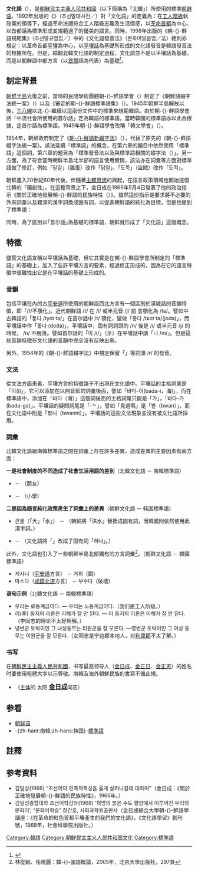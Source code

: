 {{noteTA
|1=zh-hans:朝鲜; zh-hant:北韓;
|2=zh-hans:朝鲜民主主义人民共和国; zh-hant:朝鮮民主主義人民共和國;
|3=zh-hans:韩国;zh-hk:南韓;
}}
{{Infobox Korean name
|hangul=문화어
|hanja=文化語
|rr=Munhwa-eo
|mr=Munhwa-ŏ
|context=nk
}}

'''文化語'''（{{kor|k=문화어|hanja=文化語}}），是[[朝鮮民主主義人民共和國|朝鮮民主主義人民共和國]]（以下簡稱為「北韓」）所使用的標準[[朝鲜语|朝鲜语]]。1992年出版的《{{link-ko|朝鮮話大辭典|조선말대사전}}》（<span lang=ko>조선말대사전／{{lang|ko|朝鮮말大辭典}}</span>）對「文化語」的定義為：在[[工人階級|工人階級]]執政黨的領導下，經過革命洗禮符合工人階級志趣及生活情感，以[[平壤|革命首都]]為中心、以首都話為標準形成並規範過了的優美的語言。同時，1998年出版的《朝-{}-鮮語規範集》（<span lang=ko>조선말규범집／{{lang|ko|朝鮮말規範集}}</span>）中的《文化語發音法》（<span lang=ko>문화어발음법／{{lang|ko|文化語發音}}法</span>）總則亦規定：以革命首都[[平壤|平壤]]為中心，以[[平安道方言|平壤話]]為基礎所形成的文化語發音是韓語發音法的根據所在。但是，綜觀北韓文化語的制定過程，文化語並不是以平壤話為基礎，而是以朝鮮語中部方言（以[[首爾|首爾]]話為代表）為基礎<ref name="LeeRamsey2000">{{cite book|author1=Iksop Lee|author2=S. Robert Ramsey|title=The Korean Language|url=http://books.google.com/books?id=NN-yIdLOkCoC&pg=PA309|year=2000|publisher=SUNY Press|isbn=978-0-7914-4831-1|pages=309–310|access-date=2015-05-13|archive-date=2020-09-17|archive-url=https://web.archive.org/web/20200917085606/https://books.google.com/books?id=NN-yIdLOkCoC&pg=PA309|dead-url=no}}</ref>。

== 制定背景 ==
[[朝鮮半島|朝鮮半島]]光復之前，當時的民間學術團體朝-{}-鮮語學會（{{kor|k=조선어학회|hanja=朝鮮語學會}}）制定了《朝鮮語綴字法統一案》（{{kor|k=한글 마춤법 통일안|hanja=한글 마춤法 統一案}}）以及《審定的朝-{}-鮮語標準語集》（{{kor|k=사정한 조선어 표준말 모음|hanja=査定한 朝鮮語 標準말 모음}}）。1945年朝鮮半島解放以後，[[三八線|三八線]]以北-{}-繼續以這兩份文件中的標準來規範韓語。由於朝-{}-鮮語學會將「中流社會所使用的首尔話」定為韓語的標準語，當時韓國的標準語亦以此為根據，定首尔話為標準語。1949年朝-{}-鮮語學會改稱「韓文學會」（{{kor|k=한글학회|hanja=한글學會}}）。

1954年，朝鮮政府制定了《[[朝鲜语新缀字法|朝-{}-鮮語新綴字法]]》（{{kor|k=조선어신철자법|hanja=朝鮮語新綴字法}}），代替了原先的《朝-{}-鮮語綴字法統一案》。該法延續「標準語」的概念，在第六章的題目中依然使用「標準語」這個詞，第六章的題目為「標準發音法以及與標準語相關的綴字法（{{kor|k=표준 발음법 및 표준어와 관련된 철자법|hanja=標準 發音法 및 標準語와 關聯된 綴字法}}）」。另一方面，為了符合當時朝鮮半島北半部的語言使用實情，該法亦在詞彙等方面對標準語做了修訂，例如「달걀」（雞蛋）改作「닭알」、「도둑」（盜賊）改作「도적」。

朝鮮進入20世紀60年代後，伴隨著[[主體思想|主體思想]]的興起，在語言政策領域也開始提倡北韓的「獨創性」。在這種背景之下，金日成在1966年5月4日發表了他的政治指示《關於正確地發展朝-{}-鮮語的民族特性（{{kor|k=조선어의 민족적특성을 옳게 살려나갈데 대하여|hanja=朝鮮語의 民族的特性을 옳게 살려나갈데 對하여}}）》。雖然這份指示是要求將不必要的外來詞彙以及艱深的漢字詞換成固有詞，以促進朝鮮語的純化為目標，但是也提到了標準語：

{{cquote|「標準語」這個詞也要換成其他的詞。因為「標準語」會讓人誤以為是以漢-{}-城話為基礎，因此沒有使用的必要。我們在建設社會主義，我們的語言是在革命首都平壤話的基礎上發展而來的，比起「標準語」這個詞，我們要用其他的稱呼比較好。<br />「文化語」這個詞雖然不好，但是改用這個詞還是不錯的。}}

同時，為了區別以｢首尔話｣為基礎的標準語，朝鲜就形成了「文化語」這個概念。

== 特徵 ==
儘管文化語宣稱以平壤話為基礎，但它其實是在朝-{}-鮮語學會所制定的「標準語」的基礎上，加入了些許平壤方言的要素，經過修正形成的，因為在它的語言特徵中很難找出它是在平壤話的基礎上形成的。

=== 音韻 ===
包括平壤在內的古[[平安道|平安道]]所使用的朝鮮語西北方言有一個區別於漢城話的音韻特徵，即「/t/不顎化」。近代朝鮮語 /t/ 在 /i/ 或半元音 /j/ 前 會顎化為 /tɕ/。譬如中古韓語的「둏다 /tyot ta/」在首尔話中 /t/ 顎化，變做「좋다 /tɕot ta/(joda)」，而平壤話中作「돟다 (doda)」。平壤話中，固有詞詞頭的 /n/ 後是 /i/ 或半元音 /j/ 的時候， /n/ 不脫落。譬如首尔話的「이 /i/」（牙）在平壤話中讀「니 /ni/」。但是這些音韻特徵在文化語的音韻中完全沒有反映出來。

另外，1954年的《朝-{}-鮮語綴字法》中規定保留「{{lang|ko|로동（勞動）}}」等詞頭 /r/ 的發音。

=== 文法 ===
從文法方面來看，平壤方言的特徵幾乎不出現在文化語中。平壤話的主格詞尾是「이(i)」，它可以添加在以開音節的詞彙後面，譬如「바다-이(bada-i，海)」，而在標準語中，添加在「바다（海）」這個詞後面的主格詞尾只能是「가」，「바다-가(bada-ga)」。平壤話的疑問詞尾是「-ᄂ」，譬如「見過嗎」是「봔（bwan）」，而在文化語中則是「봤니（bwanni）」。平壤話的這些文法現象並沒有被文化語所採用。

=== 詞彙 ===
北韓文化語跟南韓標準語之間在詞彙上存在許多差異，造成差異的主要因素有兩方面：

'''一是社會制度的不同造成了社會生活用語的差別'''（北韓文化語 － 南韓標準語）
* {{lang|ko|동무／同務}} － {{lang|ko|친구／親舊}}（朋友）
* {{lang|ko|소학교／小學校}} － {{lang|ko|초등학교／初等學校}}（小學）

'''二是因為語言純化政策產生了詞彙上的差異'''（朝鲜文化語 － 韩国標準語）
* 큰물（「大」「水」） － {{lang|ko|홍수／洪水}}（朝鲜將「洪水」替換成固有詞，而韓國則依然使用此漢字詞。）
* {{lang|ko|단하나／單하나}} － {{lang|ko|單一／단일}}（文化語將「{{lang|ko|一（일）}}」改成了固有詞「하나」。）

此外，文化語也引入了一些朝鮮半島北部獨有的方言詞彙<ref>林從綱、任曉麗：韓-{}-國語概論，2005年，北京大學出版社，297頁</ref>。（朝鲜文化語 － 韓國標準語）
* 게사니（[[平安道|平安道]]方言） － 거위（鵝）
* 마스다（[[咸鏡北道|咸鏡北道]]方言） － 부수다（破壞）
'''语句示例'''（北韓文化語 － 南韓標準語）

* 우리는 로동계급이다. — 우리는 노동계급이다.（我们是工人阶级。）
* 리(李) 동지의 리론은 리해가 잘 안 된다. — 이 동지의 이론은 이해가 잘 안 된다.（李同志的理论不太好理解。）
* 녕변군 토박이인 그 녀성동무는 리원군을 잘 모른다. —영변군 토박이인 그 여성 동무는 이원군을 잘 모른다.（女同志是宁边郡本地人，对[[利原郡|利原郡]]不太了解。）

=== 书写 ===
在[[朝鮮民主主義人民共和國|朝鮮民主主義人民共和國]]，书写最高领导人（[[金日成|金日成]]、[[金正日|金正日]]、[[金正恩|金正恩]]）的姓名时要使用粗體大字以示尊敬。南韓及海外朝鮮民族的書寫不循此規。
{{see also|朝鲜民主主义人民共和国的个人崇拜}}
*{{Lang|ko|주체의 태양 <big>'''김일성'''</big>동지}}（[[主体思想|主体]]的 太阳 <big>'''[[金日成|金日成]]'''</big>同志）

== 参看 ==
* [[朝鲜语|朝鲜语]]
* -{zh-hant:南韓;zh-hans:韩国}-[[大韓民國標準語|標準語]]

==註釋==
{{reflist}}

== 参考資料 ==
{{refbegin}}
* 김일성(1966) “조선어의 민족적특성을 옳게 살려나갈데 대하여”（金日成：《關於正確地發展朝-{}-鮮語的民族特性》，1966年。）
* 김일성종합대학 조선어학강좌(1968) ‘혁명의 붉은 수도 평양에서 이루어진 우리의 문화어’, “문화어학습” 창간호, 사회과학원출판사（金日成綜合大學朝-{}-鮮語學講座：《在革命的紅色首都平壤產生的我們的文化語》，《文化語學習》創刊號，1968年，社會科學院出版社。）

{{refend}}
{{韓語}}

[[Category:韓語|Category:韓語]]
[[Category:朝鲜民主主义人民共和国文化|Category:朝鲜民主主义人民共和国文化]]
[[Category:標準語|Category:標準語]]